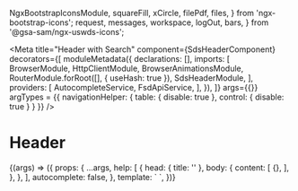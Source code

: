   NgxBootstrapIconsModule,
  squareFill,
  xCircle,
  filePdf,
  files,
} from 'ngx-bootstrap-icons';
  request,
  messages,
  workspace,
  logOut,
  bars,
} from '@gsa-sam/ngx-uswds-icons';


<Meta
  title="Header with Search"
  component={SdsHeaderComponent}
  decorators={[
    moduleMetadata({
      declarations: [],
      imports: [
        BrowserModule,
        HttpClientModule,
        BrowserAnimationsModule,
        RouterModule.forRoot([], { useHash: true }),
        SdsHeaderModule,
      ],
      providers: [
        AutocompleteService,
        FsdApiService,
      ],
    }),
  ]}
  args={{}}
  argTypes = {{
    navigationHelper: {
      table: { disable: true },
      control: { disable: true }
    }
  }}
/>

# Header

<Canvas>
  <Story
    inline={true}
    name="Header with Search"
    args={{
      model: {
        secondaryLinks: [
          {
            imageClass: 'pencil-square',
            text: 'Requests',
            route: '/',
            id: 'request',
            hasCounter: true,
            selected: true,
            mode: NavigationMode.INTERNAL,
          },
          {
            imageClass: 'bell',
            text: 'Notifications',
            route: '/',
            id: 'messages',
            mode: NavigationMode.INTERNAL,
          },
          {
            imageClass: 'grid',
            text: 'Workspace',
            route: '/',
            id: 'workspace',
            mode: NavigationMode.INTERNAL,
          },
          {
            imageClass: 'arrow-right-square',
            text: 'Sign Out',
            route: '/',
            id: 'signOut',
            mode: NavigationMode.INTERNAL,
          },
        ],
        navigationLinks: [
          {
            text: 'Home',
            selected: true,
            route: '/',
            id: 'home',
            mode: NavigationMode.INTERNAL,
          },
          {
            text: 'Search',
            route: '/',
            id: 'search',
            mode: NavigationMode.INTERNAL,
          },
          {
            text: 'Databank',
            route: '/',
            id: 'databank',
            mode: NavigationMode.INTERNAL,
          },
          {
            text: 'Data Services',
            route: '/',
            id: 'dataService',
            mode: NavigationMode.INTERNAL,
          },
          {
            text: 'Help',
            route: '/',
            id: 'help',
            mode: NavigationMode.INTERNAL,
          },
        ],
        home: {
          text: 'Logo',
          logo: 'assets/img/logo-sam.svg',
          route: '/',
          id: 'home',
          mode: NavigationMode.INTERNAL,
        },
      },
    }}
  >
    {(args) => ({
      props: {
        ...args,
        help: [
          {
            head: {
              title: ''
            },
            body: {
              content: [
                {},
              ],
            },
          },
        ],
        autocomplete: false,
      },
      template: `
        <sds-header
          [model]="model"
          [help]="help"
          [autocomplete]="autocomplete">
        </sds-header>
        `,
    })}
  </Story>
</Canvas>

<ArgsTable of={SdsHeaderComponent} />

